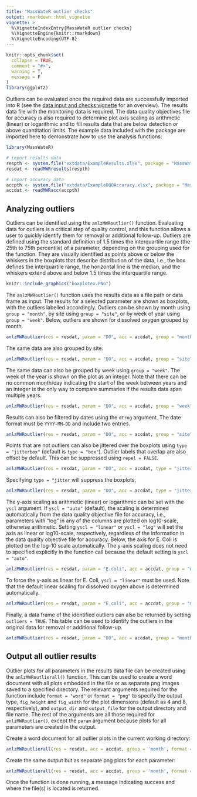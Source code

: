 ```yaml
---
title: "MassWateR outlier checks"
output: rmarkdown::html_vignette
vignette: >
  %\VignetteIndexEntry{MassWateR outlier checks}
  %\VignetteEngine{knitr::rmarkdown}
  %\VignetteEncoding{UTF-8}
---
```


```r
knitr::opts_chunk$set(
  collapse = TRUE,
  comment = "#>", 
  warning = T, 
  message = F
)
library(ggplot2)
```

Outliers can be evaluated once the required data are successfully imported into R (see the [data input and checks vignette](https://massbays-tech.github.io/MassWateR/articles/MassWateR.html) for an overview).  The results data file with the monitoring data is required.  The data quality objectives file for accuracy is also required to determine plot axis scaling as arithmetic (linear) or logarithmic and to fill results data that are below detection or above quantitation limits. The example data included with the package are imported here to demonstrate how to use the analysis functions:

```r
library(MassWateR)

# import results data
respth <- system.file("extdata/ExampleResults.xlsx", package = "MassWateR")
resdat <- readMWRresults(respth)

# import accuracy data
accpth <- system.file("extdata/ExampleDQOAccuracy.xlsx", package = "MassWateR")
accdat <- readMWRacc(accpth)
```

## Analyzing outliers

Outliers can be identified using the `anlzMWRoutlier()` function.  Evaluating data for outliers is a critical step of quality control, and this function allows a user to quickly identify them for removal or additional follow-up.  Outliers are defined using the standard definition of 1.5 times the interquartile range (the 25th to 75th percentile) of a parameter, depending on the grouping used for the function.  They are visually identified as points above or below the whiskers in the boxplots that describe distribution of the data, i.e., the box defines the interquartile range, the horizontal line is the median, and the whiskers extend above and below 1.5 times the interquartile range.  

```r
knitr::include_graphics("boxplotex.PNG")
```

The `anlzMWRoutlier()` function uses the results data as a file path or data frame as input. The results for a selected parameter are shown as boxplots, with the outliers labelled accordingly. Outliers can be shown by month using `group = "month"`, by site using `group = "site"`, or by week of year using `group = "week"`.  Below, outliers are shown for dissolved oxygen grouped by month.   

```r
anlzMWRoutlier(res = resdat, param = "DO", acc = accdat, group = "month")
```

The same data are also grouped by site.

```r
anlzMWRoutlier(res = resdat, param = "DO", acc = accdat, group = "site")
```

The same data can also be grouped by week using `group = "week"`.  The week of the year is shown on the plot as an integer. Note that there can be no common month/day indicating the start of the week between years and an integer is the only way to compare summaries if the results data span multiple years. 

```r
anlzMWRoutlier(res = resdat, param = "DO", acc = accdat, group = "week")
```

Results can also be filtered by dates using the `dtrng` argument. The date format must be `YYYY-MM-DD` and include two entries. 

```r
anlzMWRoutlier(res = resdat, param = "DO", acc = accdat, group = "site", dtrng = c("2021-05-01", "2021-07-31"))
```

Points that are not outliers can also be jittered over the boxplots using `type = "jitterbox"` (default is `type = "box"`). Outlier labels that overlap are also offset by default.  This can be suppressed using `repel = FALSE`. 

```r
anlzMWRoutlier(res = resdat, param = "DO", acc = accdat, type = "jitterbox", group = "month", repel = FALSE)
```

Specifying `type = "jitter` will suppress the boxplots. 

```r
anlzMWRoutlier(res = resdat, param = "DO", acc = accdat, type = "jitter", group = "month")
```

The y-axis scaling as arithmetic (linear) or logarithmic can be set with the `yscl` argument.  If `yscl = "auto"` (default), the scaling is  determined automatically from the data quality objective file for accuracy, i.e., parameters with "log" in any of the columns are plotted on log10-scale, otherwise arithmetic. Setting `yscl = "linear"` or `yscl = "log"` will set the axis as linear or log10-scale, respectively, regardless of the information in the data quality objective file for accuracy. Below, the axis for E. Coli is plotted on the log-10 scale automatically.  The y-axis scaling does not need to specified explicitly in the function call because the default setting is `yscl = "auto"`. 

```r
anlzMWRoutlier(res = resdat, param = "E.coli", acc = accdat, group = "month")
```

To force the y-axis as linear for E. Coli, `yscl = "linear"` must be used. Note that the default linear scaling for dissolved oxygen above is determined automatically.

```r
anlzMWRoutlier(res = resdat, param = "E.coli", acc = accdat, group = "month", yscl = "linear")
```

Finally, a data frame of the identified outliers can also be returned by setting `outliers = TRUE`.  This table can be used to identify the outliers in the original data for removal or additional follow-up.

```r
anlzMWRoutlier(res = resdat, param = "DO", acc = accdat, group = "month", outliers = TRUE)
```

## Output all outlier results

Outlier plots for all parameters in the results data file can be created using the `anlzMWRoutlierall()` function. This can be used to create a word document with all plots embedded in the file or as separate png images saved to a specified directory.  The relevant arguments required for the function include `format = "word"` or `format = "png"` to specify the output type, `fig_height` and `fig_width` for the plot dimensions (default as 4 and 8, respectively), and `output_dir` and `output_file` for the output directory and file name.  The rest of the arguments are all those required for `anlzMWRoutlier()`, except the `param` argument because plots for all parameters are created in the output. 

Create a word document for all outlier plots in the current working directory:

```r
anlzMWRoutlierall(res = resdat, acc = accdat, group = 'month', format = 'word', output_dir = getwd())
```

Create the same output but as separate png plots for each parameter:

```r
anlzMWRoutlierall(res = resdat, acc = accdat, group = 'month', format = 'png', output_dir = getwd())
```

Once the function is done running, a message indicating success and where the file(s) is located is returned.
